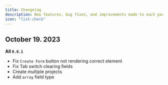 ```yaml
---
title: Changelog
description: New features, bug fixes, and improvements made to each package.
icon: "list-check"
---
```


## October 19. 2023

**All `0.0.1`**

- Fix `Create Form` button not rendering correct element
- Fix Tab switch clearing fields
- Create multiple projects
- Add `array` field type
